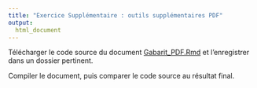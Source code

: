 ```yaml
---
title: "Exercice Supplémentaire : outils supplémentaires PDF"
output:
  html_document
---
```


Télécharger le code source du document
<a href="https://cdn.jsdelivr.net/gh/LCULaval/OTC@gh-pages/Gabarit_PDF.Rmd" download>Gabarit_PDF.Rmd</a>
et l'enregistrer dans un dossier pertinent.

Compiler le document, puis comparer le code source au résultat final.